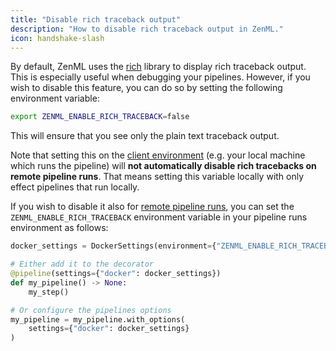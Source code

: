 ```yaml
---
title: "Disable rich traceback output"
description: "How to disable rich traceback output in ZenML."
icon: handshake-slash
---
```


By default, ZenML uses the [rich](https://rich.readthedocs.io/en/stable/traceback.html) library to display rich traceback output. This is especially useful when debugging your pipelines. However, if you wish to disable this feature, you can do so by setting the following environment variable:

```bash
export ZENML_ENABLE_RICH_TRACEBACK=false
```

This will ensure that you see only the plain text traceback output.

Note that setting this on the [client environment](/v/0.67.0/versions/0.66.0/how-to/configure-python-environments#client-environment-or-the-runner-environment) (e.g. your local machine which runs the pipeline) will **not automatically disable rich tracebacks on remote pipeline runs**. That means setting this variable locally with only effect pipelines that run locally.

If you wish to disable it also for [remote pipeline runs](/v/0.67.0/versions/0.66.0/user-guide/production-guide/cloud-orchestration), you can set the `ZENML_ENABLE_RICH_TRACEBACK` environment variable in your pipeline runs environment as follows:

```py
docker_settings = DockerSettings(environment={"ZENML_ENABLE_RICH_TRACEBACK": "false"})

# Either add it to the decorator
@pipeline(settings={"docker": docker_settings})
def my_pipeline() -> None:
    my_step()

# Or configure the pipelines options
my_pipeline = my_pipeline.with_options(
    settings={"docker": docker_settings}
)
```
